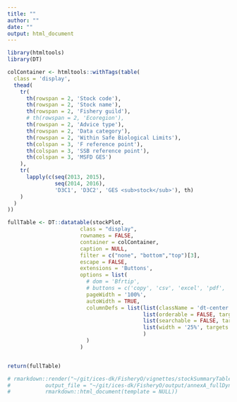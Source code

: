 ```yaml
---
title: ""
author: ""
date: ""
output: html_document
---
```


```r
library(htmltools)
library(DT)

colContainer <- htmltools::withTags(table(
  class = 'display',
  thead(
    tr(
      th(rowspan = 2, 'Stock code'),
      th(rowspan = 2, 'Stock name'),
      th(rowspan = 2, 'Fishery guild'),
      # th(rowspan = 2, 'Ecoregion'),
      th(rowspan = 2, 'Advice type'),
      th(rowspan = 2, 'Data category'),
      th(rowspan = 2, 'Within Safe Biological Limits'),
      th(colspan = 3, 'F reference point'),
      th(colspan = 3, 'SSB reference point'),
      th(colspan = 3, 'MSFD GES')
    ),
    tr(
      lapply(c(seq(2013, 2015),
               seq(2014, 2016),
               'D3C1', 'D3C2', 'GES <sub>stock</sub>'), th)
    )
  )
))
```

```r
fullTable <- DT::datatable(stockPlot,
                       class = "display",
                       rownames = FALSE, 
                       container = colContainer, 
                       caption = NULL,
                       filter = c("none", "bottom","top")[3],
                       escape = FALSE,
                       extensions = 'Buttons', 
                       options = list(
                         # dom = 'Bfrtip',
                         # buttons = c('copy', 'csv', 'excel', 'pdf', 'print'), # need to work on formatting
                         pageWidth = '100%',
                         autoWidth = TRUE,
                         columnDefs = list(list(className = 'dt-center', targets = 4:14),
                                           list(orderable = FALSE, targets = 5:14),
                                           list(searchable = FALSE, targets = 5:14),
                                           list(width = '25%', targets = 'Stock name')
                                           )
                         )
                       )


return(fullTable)

# rmarkdown::render("~/git/ices-dk/FisheryO/vignettes/stockSummaryTable.Rmd",
#           output_file = "~/git/ices-dk/FisheryO/output/annexA_fullDynamic.html",
#           rmarkdown::html_document(template = NULL))

```
